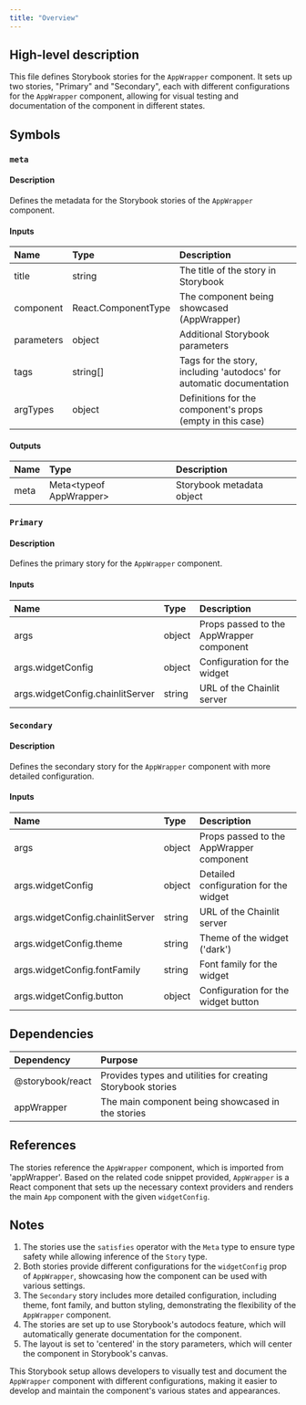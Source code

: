 ```yaml
---
title: "Overview"
---
```


## High-level description
This file defines Storybook stories for the `AppWrapper` component. It sets up two stories, "Primary" and "Secondary", each with different configurations for the `AppWrapper` component, allowing for visual testing and documentation of the component in different states.

## Symbols

### `meta`
#### Description
Defines the metadata for the Storybook stories of the `AppWrapper` component.

#### Inputs
| Name | Type | Description |
|:-----|:-----|:------------|
| title | string | The title of the story in Storybook |
| component | React.ComponentType | The component being showcased (AppWrapper) |
| parameters | object | Additional Storybook parameters |
| tags | string[] | Tags for the story, including 'autodocs' for automatic documentation |
| argTypes | object | Definitions for the component's props (empty in this case) |

#### Outputs
| Name | Type | Description |
|:-----|:-----|:------------|
| meta | Meta&lt;typeof AppWrapper&gt; | Storybook metadata object |

### `Primary`
#### Description
Defines the primary story for the `AppWrapper` component.

#### Inputs
| Name | Type | Description |
|:-----|:-----|:------------|
| args | object | Props passed to the AppWrapper component |
| args.widgetConfig | object | Configuration for the widget |
| args.widgetConfig.chainlitServer | string | URL of the Chainlit server |

### `Secondary`
#### Description
Defines the secondary story for the `AppWrapper` component with more detailed configuration.

#### Inputs
| Name | Type | Description |
|:-----|:-----|:------------|
| args | object | Props passed to the AppWrapper component |
| args.widgetConfig | object | Detailed configuration for the widget |
| args.widgetConfig.chainlitServer | string | URL of the Chainlit server |
| args.widgetConfig.theme | string | Theme of the widget ('dark') |
| args.widgetConfig.fontFamily | string | Font family for the widget |
| args.widgetConfig.button | object | Configuration for the widget button |

## Dependencies
| Dependency | Purpose |
|:-----------|:--------|
| @storybook/react | Provides types and utilities for creating Storybook stories |
| appWrapper | The main component being showcased in the stories |

## References
The stories reference the `AppWrapper` component, which is imported from 'appWrapper'. Based on the related code snippet provided, `AppWrapper` is a React component that sets up the necessary context providers and renders the main `App` component with the given `widgetConfig`.

## Notes
1. The stories use the `satisfies` operator with the `Meta` type to ensure type safety while allowing inference of the `Story` type.
2. Both stories provide different configurations for the `widgetConfig` prop of `AppWrapper`, showcasing how the component can be used with various settings.
3. The `Secondary` story includes more detailed configuration, including theme, font family, and button styling, demonstrating the flexibility of the `AppWrapper` component.
4. The stories are set up to use Storybook's autodocs feature, which will automatically generate documentation for the component.
5. The layout is set to 'centered' in the story parameters, which will center the component in Storybook's canvas.

This Storybook setup allows developers to visually test and document the `AppWrapper` component with different configurations, making it easier to develop and maintain the component's various states and appearances.